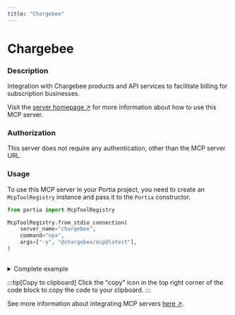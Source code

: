 ```yaml
---
title: "Chargebee"
---
```

<!-- WARNING: This file is auto-generated by generate_tool_docs.py. Do not edit manually. -->


# Chargebee

### Description

Integration with Chargebee products and API services to facilitate billing for subscription businesses.

Visit the [server homepage ↗](https://github.com/chargebee/agentkit/tree/HEAD/modelcontextprotocol) for more information about how to use this MCP server.

### Authorization

This server does not require any authentication, other than the MCP server URL.

### Usage

To use this MCP server in your Portia project, you need to create an `McpToolRegistry` instance and pass it to the `Portia` constructor.

```python
from portia import McpToolRegistry

McpToolRegistry.from_stdio_connection(
    server_name="chargebee",
    command="npx",
    args=["-y", "@chargebee/mcp@latest"],
)
                    
```

<details>
<summary>Complete example</summary>

```python
from portia import McpToolRegistry, Portia, Config

tool_registry = McpToolRegistry.from_stdio_connection(
    server_name="chargebee",
    command="npx",
    args=["-y", "@chargebee/mcp@latest"],
)
                    

config = Config.from_default()
portia = Portia(config=config, tools=tool_registry)
```

</details>

:::tip[Copy to clipboard]
Click the "copy" icon in the top right corner of the code block to copy the code to your clipboard.
:::

See more information about integrating MCP servers [here ↗](/mcp-servers).

